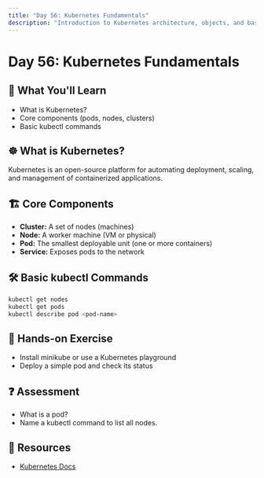 ```yaml
---
title: "Day 56: Kubernetes Fundamentals"
description: "Introduction to Kubernetes architecture, objects, and basic operations."
---
```


# Day 56: Kubernetes Fundamentals

## 🎯 What You'll Learn

- What is Kubernetes?
- Core components (pods, nodes, clusters)
- Basic kubectl commands

## ☸️ What is Kubernetes?

Kubernetes is an open-source platform for automating deployment, scaling, and management of containerized applications.

## 🏗️ Core Components

- **Cluster:** A set of nodes (machines)
- **Node:** A worker machine (VM or physical)
- **Pod:** The smallest deployable unit (one or more containers)
- **Service:** Exposes pods to the network

## 🛠️ Basic kubectl Commands

```bash
kubectl get nodes
kubectl get pods
kubectl describe pod <pod-name>
```

## 📝 Hands-on Exercise

- Install minikube or use a Kubernetes playground
- Deploy a simple pod and check its status

## ❓ Assessment

- What is a pod?
- Name a kubectl command to list all nodes.

## 🔗 Resources

- [Kubernetes Docs](https://kubernetes.io/docs/home/)
